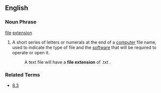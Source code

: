 ==English==
===Noun Phrase===
[[file]] [[extension]]
# A short series of letters or numerals at the end of a [[computer]] file name, used to indicate the type of file and the [[software]] that will be required to operate or open it.
#: A text file will have a '''file extension''' of .txt .
===Related Terms===
*[[8.3]]